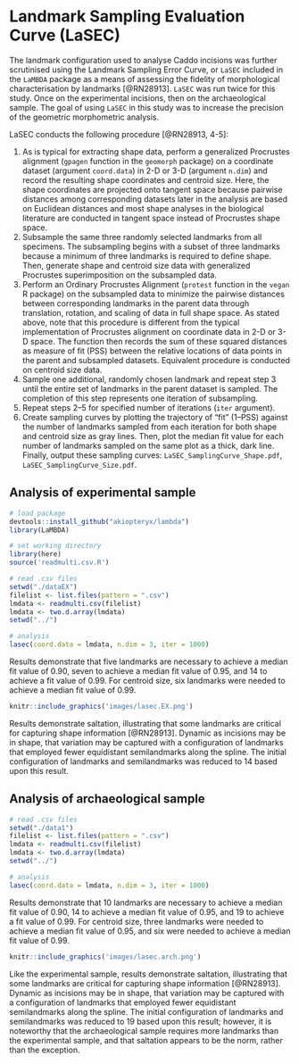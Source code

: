 # Landmark Sampling Evaluation Curve (LaSEC)

The landmark configuration used to analyse Caddo incisions was further scrutinised using the Landmark Sampling Error Curve, or `LaSEC` included in the `LaMBDA` package as a means of assessing the fidelity of morphological characterisation by landmarks [@RN28913]. `LaSEC` was run twice for this study. Once on the experimental incisions, then on the archaeological sample. The goal of using `LaSEC` in this study was to increase the precision of the geometric morphometric analysis.

LaSEC conducts the following procedure [@RN28913, 4-5]:

1. As is typical for extracting shape data, perform a generalized Procrustes alignment (`gpagen` function in the `geomorph` package) on a coordinate dataset (argument `coord.data`) in 2-D or 3-D (argument `n.dim`) and record the resulting shape coordinates and centroid size. Here, the shape coordinates are projected onto tangent space because pairwise distances among corresponding datasets later in the analysis are based on Euclidean distances and most shape analyses in the biological literature are conducted in tangent space instead of Procrustes shape space.
2. Subsample the same three randomly selected landmarks from all specimens. The subsampling begins with a subset of three landmarks because a minimum of three landmarks is required to define shape. Then, generate shape and centroid size data with generalized Procrustes superimposition on the subsampled data.
3. Perform an Ordinary Procrustes Alignment (`protest` function in the `vegan` R package) on the subsampled data to minimize the pairwise distances between corresponding landmarks in the parent data through translation, rotation, and scaling of data in full shape space. As stated above, note that this procedure is different from the typical implementation of Procrustes alignment on coordinate data in 2-D or 3-D space. The function then records the sum of these squared distances as measure of fit (PSS) between the relative locations of data points in the parent and subsampled datasets. Equivalent procedure is conducted on centroid size data.
4. Sample one additional, randomly chosen landmark and repeat step 3 until the entire set of landmarks in the parent dataset is sampled. The completion of this step represents one iteration of subsampling.
5. Repeat steps 2–5 for specified number of iterations (`iter` argument).
6. Create sampling curves by plotting the trajectory of “fit” (1–PSS) against the number of landmarks sampled from each iteration for both shape and centroid size as gray lines. Then, plot the median fit value for each number of landmarks sampled on the same plot as a thick, dark line. Finally, output these sampling curves: `LaSEC_SamplingCurve_Shape.pdf`, `LaSEC_SamplingCurve_Size.pdf`.

## Analysis of experimental sample

```r
# load package
devtools::install_github("akiopteryx/lambda")
library(LaMBDA)

# set working directory
library(here)
source('readmulti.csv.R')

# read .csv files
setwd("./dataEX")
filelist <- list.files(pattern = ".csv")
lmdata <- readmulti.csv(filelist)
lmdata <- two.d.array(lmdata)
setwd("../")

# analysis
lasec(coord.data = lmdata, n.dim = 3, iter = 1000)
```

Results demonstrate that five landmarks are necessary to achieve a median fit value of 0.90, seven to achieve a median fit value of 0.95, and 14 to achieve a fit value of 0.99. For centroid size, six landmarks were needed to achieve a median fit value of 0.99.

```r
knitr::include_graphics('images/lasec.EX.png')
```

Results demonstrate saltation, illustrating that some landmarks are critical for capturing shape information [@RN28913]. Dynamic as incisions may be in shape, that variation may be captured with a configuration of landmarks that employed fewer equidistant semilandmarks along the spline. The initial configuration of landmarks and semilandmarks was reduced to 14 based upon this result.

## Analysis of archaeological sample

```r
# read .csv files
setwd("./data1")
filelist <- list.files(pattern = ".csv")
lmdata <- readmulti.csv(filelist)
lmdata <- two.d.array(lmdata)
setwd("../")

# analysis
lasec(coord.data = lmdata, n.dim = 3, iter = 1000)
```

Results demonstrate that 10 landmarks are necessary to achieve a median fit value of 0.90, 14 to achieve a median fit value of 0.95, and 19 to achieve a fit value of 0.99. For centroid size, three landmarks were needed to achieve a median fit value of 0.95, and six were needed to achieve a median fit value of 0.99.

```r
knitr::include_graphics('images/lasec.arch.png')
```

Like the experimental sample, results demonstrate saltation, illustrating that some landmarks are critical for capturing shape information [@RN28913]. Dynamic as incisions may be in shape, that variation may be captured with a configuration of landmarks that employed fewer equidistant semilandmarks along the spline. The initial configuration of landmarks and semilandmarks was reduced to 19 based upon this result; however, it is noteworthy that the archaeological sample requires more landmarks than the experimental sample, and that saltation appears to be the norm, rather than the exception.
